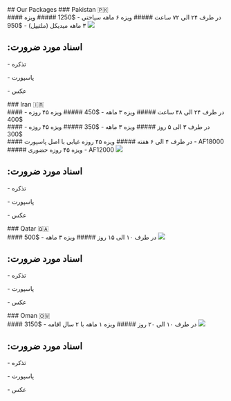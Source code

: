 <div style={{margin: '50px 0'}}>
## Our Packages

<ProjectCard bg="linear-gradient(to right, #895F57 0%, #F9B646 100%)">
  ### Pakistan 🇵🇰
  <br/>
  #### در طرف ۲۴ الی ۷۲ ساعت
  ##### ویزه ۶ ماهه سیاحتی - $1250
  ##### ویزه ۳ ماهه میدیکل (ملتیپل) - $950
  <img style={{width: '100%', 'margin-top': '10px'}} src="https://cdn.enjoytravel.com/img/travel-news/the-faisal-mosque-features-islamic-architecture-styles.jpg" />
  <h2>:اسناد مورد ضرورت</h2>
  <p> - تذکره</p>
  <p> - پاسپورت</p>
  <p> - عکس</p>
</ProjectCard>

<ProjectCard bg="linear-gradient(to right, #111A43 0%, #31417D 100%)">
  ### Iran 🇮🇷
  <br/>
  #### در طرف ۲۴ الی ۴۸ ساعت
  ##### ویزه ۳ ماهه - $450
  ##### ویزه ۴۵ روزه - $400
  <br/>
  #### در طرف ۳ الی ۵ روز
  ##### ویزه ۳ ماهه - $350
  ##### ویزه ۴۵ روزه - $300
  <br/>
  #### در طرف ۴ الی ۶ هفته
  ##### ویزه ۴۵ روزه غیابی با اصل پاسپورت - AF18000
  ##### ویزه ۴۵ روزه حضوری - AF12000
  <img style={{width: '100%', 'margin-top': '10px'}} src="https://goingiran.com/wp-content/uploads/2017/10/goingIRAN-Azadi-Tower-1.jpg" />
  <h2>:اسناد مورد ضرورت</h2>
  <p> - تذکره</p>
  <p> - پاسپورت</p>
  <p> - عکس</p>
</ProjectCard>

<ProjectCard bg="linear-gradient(to right, #6F78AD 0%, #6494B5 100%)">
  ### Qatar 🇶🇦
  <br/>
  #### در طرف ۱۰ الی ۱۵ روز
  ##### ویزه ۳ ماهه - $500
  <img style={{width: '100%', 'margin-top': '10px'}} src="https://mymodernmet.com/wp/wp-content/uploads/2023/04/katara-towers-2-1.jpg" />
  <h2>:اسناد مورد ضرورت</h2>
  <p> - تذکره</p>
  <p> - پاسپورت</p>
  <p> - عکس</p>
</ProjectCard>

<ProjectCard bg="linear-gradient(to right, #662D8C 0%, #ED1E79 100%)">
  ### Oman 🇴🇲
  <br/>
  #### در طرف ۱۰ الی ۲۰ روز
  ##### ویزه ۱ ماهه با ۲ سال اقامه - $3150
  <img style={{width: '100%', 'margin-top': '10px'}} src="https://miro.medium.com/v2/resize:fit:1358/1*KDa6AIgd8qWnL4X2_7UB-w.jpeg" />
  <h2>:اسناد مورد ضرورت</h2>
  <p> - تذکره</p>
  <p> - پاسپورت</p>
  <p> - عکس</p>
</ProjectCard>
<div>